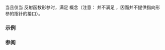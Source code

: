 {{cpp/experimental/reflect/title|FunctionParameter}}
{{cpp/experimental/reflect/navbar}}
{{ddcl | since=reflection_ts | header=experimental/reflect | 1=
template&lt; class T &gt;
concept FunctionParameter = Typed&lt;T&gt; &amp;&amp; ScopeMember&lt;T&gt; &amp;&amp; /* 见下文 */;
}}

当且仅当 {{tt|T}} 反射函数形参时，满足 {{tt|FunctionParameter}} 概念（注意：{{tt|FunctionParameter}} 并不满足 {{tt|Variable}}，因而并不提供指向形参的指针的接口）。

===示例===
{{todo|examples}}

===参阅===
{{todo|templatization}}